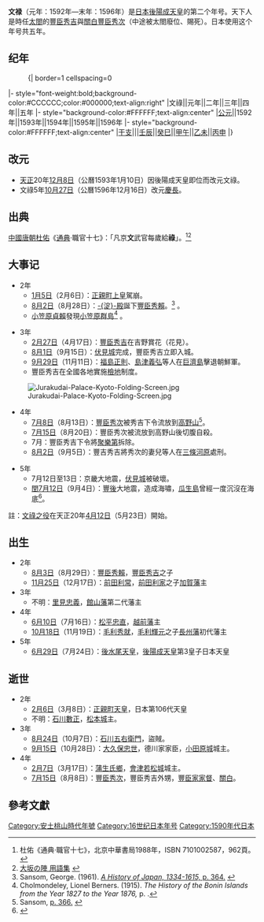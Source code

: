 {{Eranamebox|年号=文禄
|起讫时间= 1592年－1596年
|政权= [[日本|日本]]
|帝王= [[後陽成天皇|後陽成天皇]]
|历时= 5年
|timeline= <timeline>
ImageSize  = width:200 height:50
PlotArea   = width:180 height:30 left:10 bottom:20
TimeAxis   = orientation:horizontal
DateFormat = yyyy
Period     = from:1586 till:1617
AlignBars  = early
ScaleMajor = increment:31 start:1586
Colors =
  id:canvas value:rgb(1,1,0.85)
BackgroundColors = canvas:canvas
PlotData =
  width:15 color:black
  bar:era from:start till:end
  bar:era from:1592 till:1596 color:red
</timeline>
|说明= 文禄在後陽成天皇时期的位置
}}
{{japanese|japanese=文禄|kana=ぶんろく|romaji=Bunroku}}

'''文禄'''（元年：1592年—末年：1596年）是[[日本|日本]][[後陽成天皇|後陽成天皇]]的第二个年号。天下人是時任[[太閤|太閤]]的[[豐臣秀吉|豐臣秀吉]]與[[關白|關白]][[豐臣秀次|豐臣秀次]]（中途被太閤廢位、賜死）。日本使用这个年号共五年。

==纪年==
:{| border=1 cellspacing=0
|- style="font-weight:bold;background-color:#CCCCCC;color:#000000;text-align:right"
|文祿||元年||二年||三年||四年||五年
|- style="background-color:#FFFFFF;text-align:center"
|[[公元纪年|公元]]||1592年||1593年||1594年||1595年||1596年
|- style="background-color:#FFFFFF;text-align:center"
|[[干支纪年|干支]]|||[[壬辰|壬辰]]||[[癸巳|癸巳]]||[[甲午|甲午]]||[[乙未|乙未]]||[[丙申|丙申]]
|}

==改元==
*[[天正_(日本)|天正]]20年[[十二月初八|12月8日]]（公曆1593年1月10日）因後陽成天皇即位而改元文祿。
*文祿5年[[十月廿七|10月27日]]（公曆1596年12月16日）改元[[慶長|慶長]]。

==出典==
[[中國|中國]][[唐朝|唐朝]][[杜佑|杜佑]]《[[通典|通典]]·職官十七》：「凡京'''文'''武官每歲給'''祿'''」。<ref>杜佑《通典·職官十七》，北京中華書局1988年，ISBN 7101002587，962頁。</ref><ref>[http://tikugo.cool.ne.jp/osaka/yougo/bugyo/bunroku.html 大坂の陣 用語集] {{Wayback|url=http://tikugo.cool.ne.jp/osaka/yougo/bugyo/bunroku.html |date=20071127070042 }}</ref>

==大事记==
*2年
**[[正月初五|1月5日]]（2月6日）：[[正親町天皇|正親町上皇]]駕崩。
**[[八月初二|8月2日]]（8月28日）：[[淀殿|-{淀}-殿]]誕下[[豐臣秀賴|豐臣秀賴]]。<ref>Sansom, George. (1961). [http://books.google.com/books?id=0syC6L77dpAC&printsec=frontcover&dq=A+History+of+Japan,+1334-1615&client=firefox-a&source=gbs_summary_r&cad=0#PPA364,M1  ''A History of Japan, 1334-1615,'' p. 364.] {{Wayback|url=http://books.google.com/books?id=0syC6L77dpAC&printsec=frontcover&dq=A+History+of+Japan,+1334-1615&client=firefox-a&source=gbs_summary_r&cad=0#PPA364,M1 |date=20140107172639 }}</ref> 。
**[[小笠原貞賴|小笠原貞賴]]發現[[小笠原群島|小笠原群島]]<ref>Cholmondeley,  Lionel Berners. (1915). ''The History of the Bonin Islands from the Year 1827 to the Year 1876,'' p. .</ref> 。

*3年
**[[二月廿七|2月27日]]（4月17日）：[[豐臣秀吉|豐臣秀吉]]在吉野賞花（花見）。
**[[八月初一|8月1日]]（9月15日）：[[伏見城|伏見城]]完成，豐臣秀吉立即入城。
**[[九月廿九|9月29日]]（11月11日）：[[福島正則|福島正則]]、[[島津義弘|島津義弘]]等人在[[巨濟島|巨濟島]]擊退朝鮮軍。
**豐臣秀吉在全國各地實施[[檢地|檢地]]制度。

[[File:Jurakudai-Palace-Kyoto-Folding-Screen.jpg|thumb]]
*4年
**[[七月初八|7月8日]]（8月13日）：[[豐臣秀次|豐臣秀次]]被秀吉下令流放到[[高野山|高野山]]<ref>Sansom, [http://books.google.com/books?id=0syC6L77dpAC&printsec=frontcover&dq=A+History+of+Japan,+1334-1615&client=firefox-a&source=gbs_summary_r&cad=0#PPA366,M1  p. 366.] {{Wayback|url=http://books.google.com/books?id=0syC6L77dpAC&printsec=frontcover&dq=A+History+of+Japan,+1334-1615&client=firefox-a&source=gbs_summary_r&cad=0#PPA366,M1 |date=20140107172639 }}</ref>。
**[[七月十五|7月15日]]（8月20日）：豐臣秀次被流放到高野山後切腹自殺。
**7月：豐臣秀吉下令將[[聚樂第|聚樂第]]拆除。
**[[八月初二|8月2日]]（9月5日）：豐吉秀吉將秀次的妻兒等人在[[三條河原|三條河原]]處刑。

*5年
**7月12日至13日：京畿大地震，[[伏見城|伏見城]]被破壞。
**[[七月十二|閏7月12日]]（9月4日）：[[豐後國|豐後]]大地震，造成海嘯，[[瓜生島|瓜生島]]曾經一度沉沒在海底<ref>{{Cite web |url=http://www.pandaemonium.net/menu/devil/uryujima.html |title=瓜生島傳說 |access-date=2009-05-25 |archive-date=2021-01-23 |archive-url=https://web.archive.org/web/20210123021259/http://www.pandaemonium.net/menu/devil/uryujima.html |dead-url=no }}</ref>。

註：[[文祿之役|文祿之役]]在天正20年[[四月十二|4月12日]]（5月23日）開始。

==出生==
*2年
**[[八月初三|8月3日]]（8月29日）：[[豐臣秀賴|豐臣秀賴]]，[[豐臣秀吉|豐臣秀吉]]之子
**[[十一月廿五|11月25日]]（12月17日）：[[前田利常|前田利常]]，[[前田利家|前田利家]]之子[[加賀藩|加賀藩]]主
*3年
**不明：[[里見忠義|里見忠義]]，[[館山藩|館山藩]]第二代藩主
*4年
**[[六月初十|6月10日]]（7月16日）：[[松平忠直|松平忠直]]，[[越前藩|越前藩]]主
**[[十月十八|10月18日]]（11月19日）：[[毛利秀就|毛利秀就]]，[[毛利輝元|毛利輝元]]之子[[長州藩|長州藩]]初代藩主
*5年
**[[六月廿九|6月29日]]（7月24日）：[[後水尾天皇|後水尾天皇]]，[[後陽成天皇|後陽成天皇]]第3皇子日本天皇

==逝世==
*2年
**[[二月初六|2月6日]]（3月8日）：[[正親町天皇|正親町天皇]]，日本第106代天皇
**不明：[[石川數正|石川數正]]，[[松本城|松本城]]主。
*3年
**[[八月廿四|8月24日]]（10月7日）：[[石川五右衛門|石川五右衛門]]，盜賊。
**[[九月十五|9月15日]]（10月28日）：[[大久保忠世|大久保忠世]]，德川家家臣，[[小田原城|小田原城]]城主。
*4年
**[[二月初七|2月7日]]（3月17日）：[[蒲生氏鄉|蒲生氏鄉]]，[[會津若松城|會津若松城]]城主。
**[[七月十五|7月15日]]（8月8日）：[[豐臣秀次|豐臣秀次]]，豐臣秀吉外甥，[[豐臣家|豐臣家]][[家督|家督]]、[[關白|關白]]。

==參考文獻==
<div class="references-small">
<references />
</div>

{{年号|[[天正_(日本)|天正]]|日本年號|[[庆长|庆长]]}}

{{DEFAULTSORT:Bunroku}}

{{安土桃山時代年號}}

[[Category:安土桃山時代年號|Category:安土桃山時代年號]]
[[Category:16世纪日本年号|Category:16世纪日本年号]]
[[Category:1590年代日本|Category:1590年代日本]]